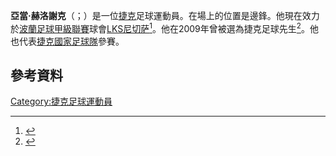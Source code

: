 {{short description|Czech professional footballer (born 1988)}}
{{Use dmy dates|date=April 2021}}
{{Infobox football biography
| name = 亞當·赫洛謝克 <br/>Adam Hloušek
| image = Adam Hlousek FCN.jpg
| caption =
| birth_date = {{birth date and age|1988|12|20|df=y}}
| birth_place = [[捷克斯洛伐克|捷克斯洛伐克]][[圖爾諾夫|圖爾諾夫]]
| height = 1.87 m
| position = [[邊鋒|邊鋒]]
| currentclub = [[LKS尼切萨|LKS尼切萨]]
| clubnumber = 14
| youthyears1 = 1993–1999 | youthclubs1 = SK塞米利
| youthyears2 = 1999–2006 | youthclubs2 = [[亚布洛内茨足球俱乐部|亚布洛内茨]]
| years1 = 2006–2009 | clubs1 = [[亚布洛内茨足球俱乐部|亚布洛内茨]] | caps1 = 54 | goals1 = 5
| years2 = 2009–2011 | clubs2 = [[布拉格斯拉維亞體育俱樂部|布拉格斯拉維亞]] | caps2 = 19 | goals2 = 3
| years3 = 2011      | clubs3 = → [[凯泽斯劳滕足球俱乐部|凯撒劳顿]] (外借) | caps3 = 13 | goals3 = 1
| years4 = 2011      | clubs4 = [[亚布洛内茨足球俱乐部|亚布洛内茨]] | caps4 = 0 | goals4 = 0
| years5 = 2011      | clubs5 = → [[布拉格斯拉維亞體育俱樂部|布拉格斯拉維亞]] (外借) | caps5 = 11 | goals5 = 1
| years6 = 2012–2014 | clubs6 = [[纽伦堡足球俱乐部|纽伦堡]] | caps6 = 39 | goals6 = 3
| years7 = 2013      | clubs7 = [[紐倫堡二隊|紐倫堡二隊]] | caps7 = 6 | goals7 = 0
| years8 = 2014–2016 | clubs8 = [[斯图加特足球俱乐部|斯图加特]] | caps8 = 29 | goals8 = 0
| years9 = 2016–2019 | clubs9 = [[華沙萊吉亞足球俱樂部|華沙萊吉亞]] | caps9 = 105 | goals9 = 5
| years10 = 2019–2021| clubs10 = [[比爾森勝利足球俱樂部|比爾森勝利]] | caps10 = 18 | goals10 = 1
| years11 = 2020–2021| clubs11 = → [[凯泽斯劳滕足球俱乐部|凯撒劳顿]] (外借) | caps11 = 26  | goals11 = 1
| years12 = 2021– | clubs12 = [[LKS尼切萨|LKS尼切萨]] | caps12 = 5 | goals12 = 0
| nationalyears1 = 2006      | nationalteam1 = [[捷克U-18|捷克U-18]]  | nationalcaps1 = 6 | nationalgoals1 = 2
| nationalyears2 = 2006–2007 | nationalteam2 = [[捷克U-19|捷克U-19]]  | nationalcaps2 = 9 | nationalgoals2 = 1
| nationalyears3 = 2008–2011 | nationalteam3 = [[捷克21歲以下國家足球隊|捷克U-21]]      | nationalcaps3 = 7 | nationalgoals3 = 0
| nationalyears4 = 2009–2015 | nationalteam4 = [[捷克國家足球隊|捷克]] | nationalcaps4 = 8 | nationalgoals4 = 0
| club-update = 2021年9月16日
| nationalteam-update = 2015年5月31日
}}

'''亞當·赫洛謝克'''（{{lang-cz|Adam Hloušek}}；{{bd|1988年|12月20日}}）是一位[[捷克|捷克]]足球運動員。在場上的位置是邊鋒。他現在效力於[[波蘭足球甲級聯賽|波蘭足球甲級聯賽]]球會[[LKS尼切萨|LKS尼切萨]]<ref>{{cite web | url = http://www.kicker.de/news/fussball/intligen/intwettbewerbe/gambrinus-liga/2011-12/slavia-prag/59049/spieler_hlousek-adam.html | title = Hlousek, Adam | language = de | publisher = kicker.de | accessdate = 3 October 2011 | archive-date = 2016-03-04 | archive-url = https://web.archive.org/web/20160304054847/http://www.kicker.de/news/fussball/intligen/intwettbewerbe/gambrinus-liga/2011-12/slavia-prag/59049/spieler_hlousek-adam.html | dead-url = no }}</ref>。他在2009年曾被選為捷克足球先生<ref>{{cite web | url = http://nv.fotbal.cz/fotbalista-roku/historie/index.php | title = Historie ankety Fotbalista roku | publisher = [[ČMFS|ČMFS]] | language = cs | accessdate = 2015-06-03 | archive-date = 2018-07-06 | archive-url = https://web.archive.org/web/20180706075707/http://nv.fotbal.cz/fotbalista-roku/historie/index.php | dead-url = no }}</ref>。他也代表[[捷克國家足球隊|捷克國家足球隊]]參賽。

==參考資料==
{{Reflist}}

{{DEFAULTSORT: Hloušek, Adam}}
[[Category:捷克足球運動員|Category:捷克足球運動員]]